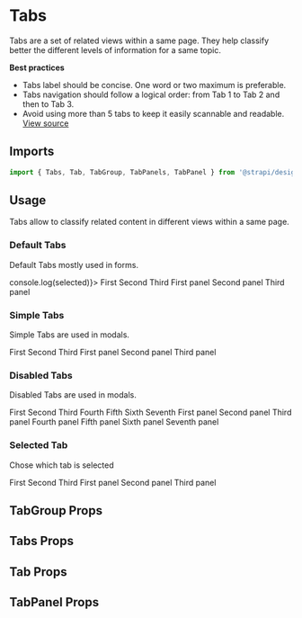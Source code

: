 <!--- Tabs.stories.mdx --->



<Meta title="Design System/Components/Tabs" component={Tabs} />

# Tabs

Tabs are a set of related views within a same page. They help classify better the different levels of information for a
same topic.

**Best practices**

- Tabs label should be concise. One word or two maximum is preferable.
- Tabs navigation should follow a logical order: from Tab 1 to Tab 2 and then to Tab 3.
- Avoid using more than 5 tabs to keep it easily scannable and readable.
  [View source](https://github.com/strapi/design-system/tree/main/packages/strapi-design-system/src/Tabs)

## Imports

```js
import { Tabs, Tab, TabGroup, TabPanels, TabPanel } from '@strapi/design-system';
```

## Usage

Tabs allow to classify related content in different views within a same page.

### Default Tabs

Default Tabs mostly used in forms.

<Canvas>
  <Story name="base">
    <Box padding={8} background="primary100">
      <TabGroup label="Some stuff for the label" id="tabs" onTabChange={(selected) => console.log(selected)}>
        <Tabs>
          <Tab>First</Tab>
          <Tab>Second</Tab>
          <Tab>Third</Tab>
        </Tabs>
        <TabPanels>
          <TabPanel>
            <Box color="neutral800" padding={4} background="neutral0">
              First panel
            </Box>
          </TabPanel>
          <TabPanel>
            <Box color="neutral800" padding={4} background="neutral0">
              Second panel
            </Box>
          </TabPanel>
          <TabPanel>
            <Box color="neutral800" padding={4} background="neutral0">
              Third panel
            </Box>
          </TabPanel>
        </TabPanels>
      </TabGroup>
    </Box>
  </Story>
</Canvas>

### Simple Tabs

Simple Tabs are used in modals.

<Canvas>
  <Story name="simple">
    <Box padding={8} background="neutral0">
      <TabGroup label="Some stuff for the label" id="tabs" variant="simple">
        <Tabs>
          <Tab>First</Tab>
          <Tab hasError>Second</Tab>
          <Tab>Third</Tab>
        </Tabs>
        <TabPanels>
          <TabPanel>
            <Box color="neutral800" padding={4} background="neutral0">
              First panel
            </Box>
          </TabPanel>
          <TabPanel>
            <Box color="neutral800" padding={4} background="neutral0">
              Second panel
            </Box>
          </TabPanel>
          <TabPanel>
            <Box color="neutral800" padding={4} background="neutral0">
              Third panel
            </Box>
          </TabPanel>
        </TabPanels>
      </TabGroup>
    </Box>
  </Story>
</Canvas>

### Disabled Tabs

Disabled Tabs are used in modals.

<Canvas>
  <Story name="disabled">
    <Box padding={8} background="neutral0">
      <TabGroup label="Some stuff for the label" id="tabs" variant="simple">
        <Tabs>
          <Tab disabled>First</Tab>
          <Tab>Second</Tab>
          <Tab disabled>Third</Tab>
          <Tab>Fourth</Tab>
          <Tab disabled>Fifth</Tab>
          <Tab>Sixth</Tab>
          <Tab disabled>Seventh</Tab>
        </Tabs>
        <TabPanels>
          <TabPanel>
            <Box color="neutral800" padding={4} background="neutral0">
              First panel
            </Box>
          </TabPanel>
          <TabPanel>
            <Box color="neutral800" padding={4} background="neutral0">
              Second panel
            </Box>
          </TabPanel>
          <TabPanel>
            <Box color="neutral800" padding={4} background="neutral0">
              Third panel
            </Box>
          </TabPanel>
          <TabPanel>
            <Box color="neutral800" padding={4} background="neutral0">
              Fourth panel
            </Box>
          </TabPanel>
          <TabPanel>
            <Box color="neutral800" padding={4} background="neutral0">
              Fifth panel
            </Box>
          </TabPanel>
          <TabPanel>
            <Box color="neutral800" padding={4} background="neutral0">
              Sixth panel
            </Box>
          </TabPanel>
          <TabPanel>
            <Box color="neutral800" padding={4} background="neutral0">
              Seventh panel
            </Box>
          </TabPanel>
        </TabPanels>
      </TabGroup>
    </Box>
  </Story>
</Canvas>

### Selected Tab

Chose which tab is selected

<Canvas>
  <Story name="selected">
    <Box padding={8} background="neutral0">
      <TabGroup label="Some stuff for the label" id="tabs" variant="simple" initialSelectedTabIndex={1}>
        <Tabs>
          <Tab>First</Tab>
          <Tab>Second</Tab>
          <Tab>Third</Tab>
        </Tabs>
        <TabPanels>
          <TabPanel>
            <Box color="neutral800" padding={4} background="neutral0">
              First panel
            </Box>
          </TabPanel>
          <TabPanel>
            <Box color="neutral800" padding={4} background="neutral0">
              Second panel
            </Box>
          </TabPanel>
          <TabPanel>
            <Box color="neutral800" padding={4} background="neutral0">
              Third panel
            </Box>
          </TabPanel>
        </TabPanels>
      </TabGroup>
    </Box>
  </Story>
</Canvas>

## TabGroup Props

<ArgsTable of={TabGroup} />

## Tabs Props

<ArgsTable of={Tabs} />

## Tab Props

<ArgsTable of={Tab} />

## TabPanel Props

<ArgsTable of={TabPanel} />
